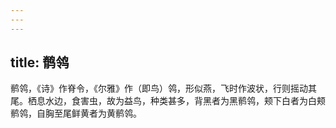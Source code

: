 ```yaml
---
---
---
```

title: 鹡鸰
---



鹡鸰，《诗》作脊令，《尔雅》作（即鸟）鸰，形似燕，飞时作波状，行则摇动其尾。栖息水边，食害虫，故为益鸟，种类甚多，背黑者为黑鹡鸰，颊下白者为白颊鹡鸰，自胸至尾鲜黄者为黄鹡鸰。